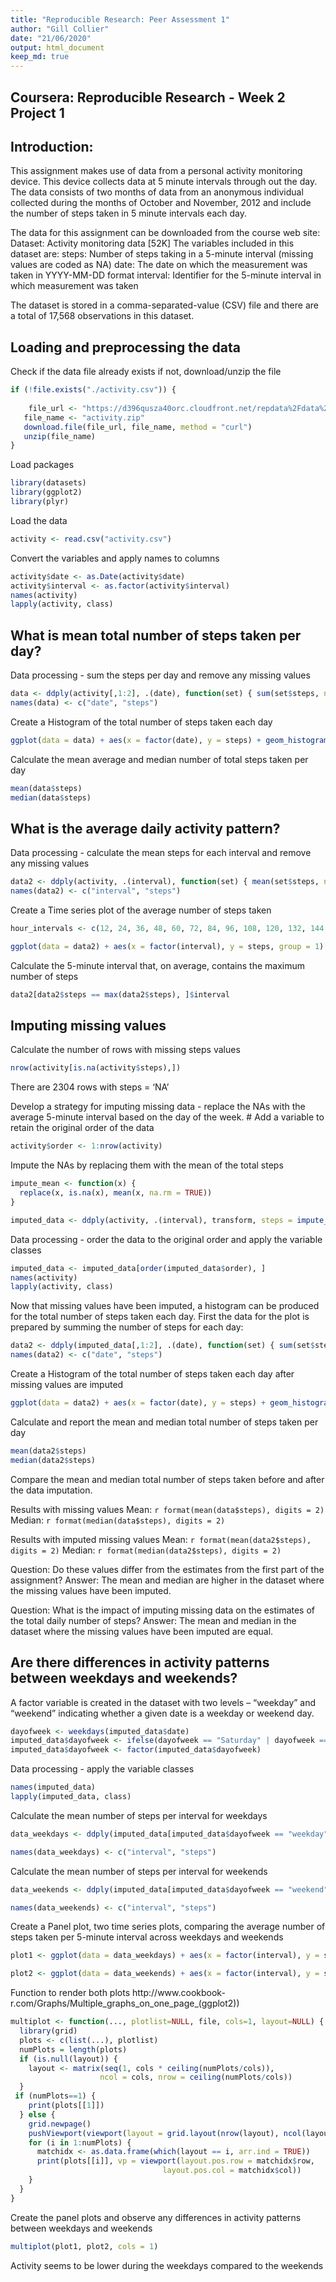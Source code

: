 ---
title: "Reproducible Research: Peer Assessment 1"
author: "Gill Collier"
date: "21/06/2020"
output: html_document
keep_md: true
---

## Coursera: Reproducible Research - Week 2 Project 1

## Introduction: 
This assignment makes use of data from a personal activity monitoring device. This device collects data at 5 minute intervals through out the day. The data consists of two months of data from an anonymous individual collected during the months of October and November, 2012 and include the number of steps taken in 5 minute intervals each day.

The data for this assignment can be downloaded from the course web 
site: 
Dataset: Activity monitoring data [52K]
The variables included in this dataset are:
        steps: Number of steps taking in a 5-minute interval (missing values are coded as NA)
        date: The date on which the measurement was taken in YYYY-MM-DD format
        interval: Identifier for the 5-minute interval in which measurement was taken

The dataset is stored in a comma-separated-value (CSV) file and there are a total of 17,568 observations in this dataset.

## Loading and preprocessing the data
Check if the data file already exists if not, download/unzip the file
```{r, echo = TRUE}
if (!file.exists("./activity.csv")) {
   
    file_url <- "https://d396qusza40orc.cloudfront.net/repdata%2Fdata%2Factivity.zip"
   file_name <- "activity.zip"
   download.file(file_url, file_name, method = "curl")
   unzip(file_name)
}
``` 

Load packages
```{r, echo = TRUE}
library(datasets)
library(ggplot2)
library(plyr)
```

Load the data
```{r, echo = TRUE}
activity <- read.csv("activity.csv")
```

Convert the variables and apply names to columns
```{r, echo = TRUE}
activity$date <- as.Date(activity$date)
activity$interval <- as.factor(activity$interval)
names(activity)
lapply(activity, class)
```

## What is mean total number of steps taken per day?
Data processing - sum the steps per day and remove any missing values
```{r, echo = TRUE}
data <- ddply(activity[,1:2], .(date), function(set) { sum(set$steps, na.rm = TRUE) })
names(data) <- c("date", "steps")
```

Create a Histogram of the total number of steps taken each day
```{r, echo = TRUE, fig.width = 12}
ggplot(data = data) + aes(x = factor(date), y = steps) + geom_histogram(stat = "identity") + labs(x ="Date", y = "Total number of steps") + theme(axis.text.x=element_text(angle = -90, hjust = 0))

```

Calculate the mean average and median number of total steps taken per day
```{r, echo = TRUE}
mean(data$steps)
median(data$steps)
```

## What is the average daily activity pattern?
Data processing - calculate the mean steps for each interval and remove any missing values
```{r, echo = TRUE}
data2 <- ddply(activity, .(interval), function(set) { mean(set$steps, na.rm = TRUE) })
names(data2) <- c("interval", "steps")
```

Create a Time series plot of the average number of steps taken
```{r, echo = TRUE, fig.width = 12}
hour_intervals <- c(12, 24, 36, 48, 60, 72, 84, 96, 108, 120, 132, 144, 156, 168, 180, 192, 204, 216, 228, 240, 252, 264, 276)

ggplot(data = data2) + aes(x = factor(interval), y = steps, group = 1) + geom_line() + labs(x ="5-minute interval", y = "Average number of steps") + theme(axis.text.x = element_text(size = 0)) + geom_vline(xintercept= hour_intervals, linetype="dotted") + geom_vline(xintercept= 144, colour = "red") + geom_text(x=144, y = 150, label="12 pm", angle = 90)
```

Calculate the 5-minute interval that, on average, contains the maximum number of steps
```{r, echo = TRUE}
data2[data2$steps == max(data2$steps), ]$interval
```

## Imputing missing values
Calculate the number of rows with missing steps values
```{r, echo = TRUE}
nrow(activity[is.na(activity$steps),])
```
There are 2304 rows with steps = ‘NA’

Develop a strategy for imputing missing data - replace the NAs with the average 5-minute interval based on the day of the week.
# Add a variable to retain the original order of the data
```{r, echo = TRUE}
activity$order <- 1:nrow(activity)
```

Impute the NAs by replacing them with the mean of the total steps
```{r, echo = TRUE}
impute_mean <- function(x) {
  replace(x, is.na(x), mean(x, na.rm = TRUE))
}

imputed_data <- ddply(activity, .(interval), transform, steps = impute_mean(steps))
```

Data processing - order the data to the original order and apply the variable classes
```{r, echo = TRUE}
imputed_data <- imputed_data[order(imputed_data$order), ]
names(activity)
lapply(activity, class)
```

Now that missing values have been imputed, a histogram can be produced for the total number of steps taken each day. First the data for the plot is prepared by summing the number of steps for each day:
```{r, echo = TRUE}
data2 <- ddply(imputed_data[,1:2], .(date), function(set) { sum(set$steps, na.rm = TRUE) })
names(data2) <- c("date", "steps")
```

Create a Histogram of the total number of steps taken each day after missing values are imputed
```{r, echo = TRUE, fig.width = 12}
ggplot(data = data2) + aes(x = factor(date), y = steps) + geom_histogram(stat = "identity") + labs(x ="Date", y = "Total number of steps") + theme(axis.text.x=element_text(angle = -90, hjust = 0))
```

Calculate and report the mean and median total number of steps taken per day
```{r, echo = TRUE}
mean(data2$steps)
median(data2$steps)
```

Compare the mean and median total number of steps taken before and after the data imputation. 

Results with missing values
Mean: `r format(mean(data$steps), digits = 2)` 
Median: `r format(median(data$steps), digits = 2)` 

Results with imputed missing values
Mean: `r format(mean(data2$steps), digits = 2)` 
Median: `r format(median(data2$steps), digits = 2)` 

Question: Do these values differ from the estimates from the first part of the assignment? 
Answer: The mean and median are higher in the dataset where the missing values have been imputed.

Question: What is the impact of imputing missing data on the estimates of the total daily number of steps?
Answer: The mean and median in the dataset where the missing values have been imputed are equal.

## Are there differences in activity patterns between weekdays and weekends?

A factor variable is created in the dataset with two levels – “weekday” and “weekend” indicating whether a given date is a weekday or weekend day.
```{r, echo = TRUE}
dayofweek <- weekdays(imputed_data$date)
imputed_data$dayofweek <- ifelse(dayofweek == "Saturday" | dayofweek == "Sunday" , c("weekend"), c("weekday"))
imputed_data$dayofweek <- factor(imputed_data$dayofweek)
```

Data processing - apply the variable classes
```{r, echo = TRUE}
names(imputed_data)
lapply(imputed_data, class)
```

Calculate the mean number of steps per interval for weekdays
```{r, echo = TRUE}
data_weekdays <- ddply(imputed_data[imputed_data$dayofweek == "weekday", ], .(interval), function(set) { mean(set$steps, na.rm = TRUE) })

names(data_weekdays) <- c("interval", "steps")
```

Calculate the mean number of steps per interval for weekends
```{r, echo = TRUE}
data_weekends <- ddply(imputed_data[imputed_data$dayofweek == "weekend", ], .(interval), function(set) { mean(set$steps, na.rm = TRUE) })

names(data_weekends) <- c("interval", "steps")
```

Create a Panel plot, two time series plots, comparing the average number of steps taken per 5-minute interval across weekdays and weekends
```{r, echo = TRUE, fig.width = 12}
plot1 <- ggplot(data = data_weekdays) + aes(x = factor(interval), y = steps, group = 1) + geom_line() + labs(x ="5-minute interval", y = "Average number of steps across weekdays") + theme(axis.text.x = element_text(size = 0)) + geom_vline(xintercept= hour_intervals, linetype="dotted") + geom_vline(xintercept= 144, colour = "red") + geom_text(x=144, y = 150, label="12 pm", angle = 90)

plot2 <- ggplot(data = data_weekends) + aes(x = factor(interval), y = steps, group = 1) + geom_line() + labs(x ="5-minute interval", y = "Average number of steps across weekends") + theme(axis.text.x = element_text(size = 0)) + geom_vline(xintercept= hour_intervals, linetype="dotted") + geom_vline(xintercept= 144, colour = "red") + geom_text(x=144, y = 150, label="12 pm", angle = 90)
```

Function to render both plots http://www.cookbook-r.com/Graphs/Multiple_graphs_on_one_page_(ggplot2)) 


```{r, echo = TRUE}
multiplot <- function(..., plotlist=NULL, file, cols=1, layout=NULL) {
  library(grid)
  plots <- c(list(...), plotlist)
  numPlots = length(plots)
  if (is.null(layout)) {
    layout <- matrix(seq(1, cols * ceiling(numPlots/cols)),
                    ncol = cols, nrow = ceiling(numPlots/cols))
  }
 if (numPlots==1) {
    print(plots[[1]])
  } else {
    grid.newpage()
    pushViewport(viewport(layout = grid.layout(nrow(layout), ncol(layout))))
    for (i in 1:numPlots) {
      matchidx <- as.data.frame(which(layout == i, arr.ind = TRUE))
      print(plots[[i]], vp = viewport(layout.pos.row = matchidx$row,
                                  layout.pos.col = matchidx$col))
    }
  }
}
```

Create the panel plots and observe any differences in activity patterns between weekdays and weekends
```{r, echo = TRUE, fig.width = 12, fig.height = 12}
multiplot(plot1, plot2, cols = 1)
```
Activity seems to be lower during the weekdays compared to the weekends